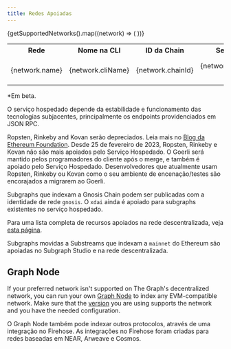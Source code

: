 ```yaml
---
title: Redes Apoiadas
---
```



<Table>
  <tr>
    <th>Rede</th>
    <th>Nome na CLI</th>
    <th align="center">ID da Chain</th>
    <th align="center">Serviço Hospedado</th>
    <th align="center">Subgraph Studio</th>
    <th align="center">Rede Descentralizada</th>
    <th align="center">Apoio a Substreams</th>
  </tr>
  {getSupportedNetworks().map((network) => (
    <tr key={network.cliName}>
      <td>{network.name}</td>
      <td>
        <CodeInline>{network.cliName}</CodeInline>
      </td>
      <td align="center">{network.chainId}</td>
      <td align="center">{network.supportedOnHosted ? '✓' : null}</td>
      <td align="center">{network.supportedOnStudio ? '✓' : null}</td>
      <td align="center">{network.supportedOnNetwork ? `✓${network.isBeta ? '*' : ''}` : null}</td>
      <td align="center">{network.substreams ? '✓' : null}</td>
    </tr>
  ))}
</Table>

\*Em beta.

O serviço hospedado depende da estabilidade e funcionamento das tecnologias subjacentes, principalmente os endpoints providenciados em JSON RPC.

Ropsten, Rinkeby and Kovan serão depreciados. Leia mais no [Blog da Ethereum Foundation](https://blog.ethereum.org/2022/06/21/testnet-deprecation). Desde 25 de fevereiro de 2023, Ropsten, Rinkeby e Kovan não são mais apoiados pelo Serviço Hospedado. O Goerli será mantido pelos programadores do cliente após o merge, e também é apoiado pelo Serviço Hospedado. Desenvolvedores que atualmente usam Ropsten, Rinkeby ou Kovan como o seu ambiente de encenação/testes são encorajados a migrarem ao Goerli.

Subgraphs que indexam a Gnosis Chain podem ser publicadas com a identidade de rede `gnosis`. O `xdai` ainda é apoiado para subgraphs existentes no serviço hospedado.

Para uma lista completa de recursos apoiados na rede descentralizada, veja [esta página](https://github.com/graphprotocol/indexer/blob/main/docs/feature-support-matrix.md).

Subgraphs movidas a Substreams que indexam a `mainnet` do Ethereum são apoiadas no Subgraph Studio e na rede descentralizada.

## Graph Node

If your preferred network isn't supported on The Graph's decentralized network, you can run your own [Graph Node](https://github.com/graphprotocol/graph-node) to index any EVM-compatible network. Make sure that the [version](https://github.com/graphprotocol/graph-node/releases) you are using supports the network and you have the needed configuration.

O Graph Node também pode indexar outros protocolos, através de uma integração no Firehose. As integrações no Firehose foram criadas para redes baseadas em NEAR, Arweave e Cosmos.
